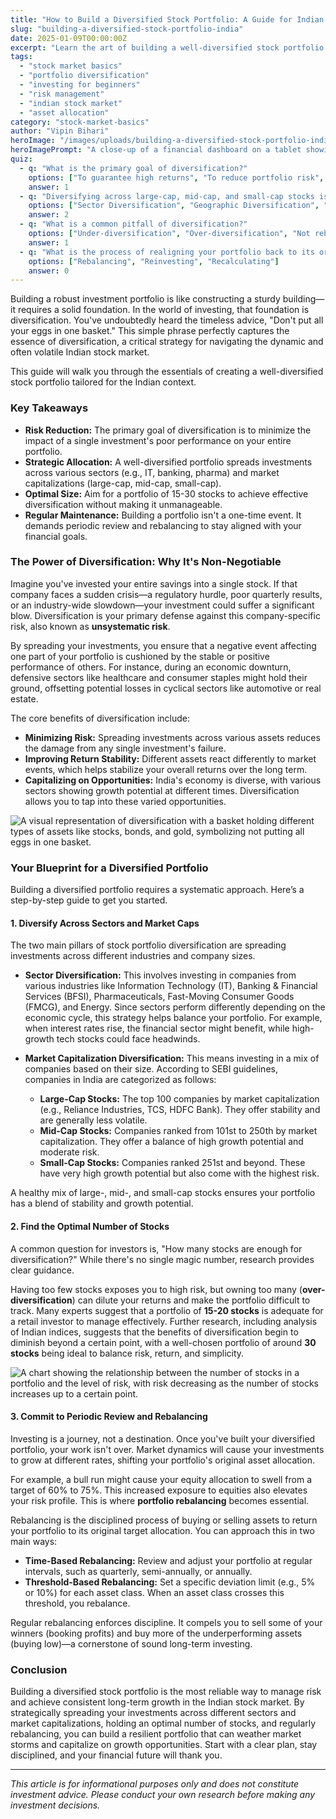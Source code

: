 ```yaml
---
title: "How to Build a Diversified Stock Portfolio: A Guide for Indian Investors"
slug: "building-a-diversified-stock-portfolio-india"
date: 2025-01-09T00:00:00Z
excerpt: "Learn the art of building a well-diversified stock portfolio in India. This guide covers why diversification is crucial, how to spread your investments across sectors and market caps, the ideal number of stocks to own, and the importance of regular rebalancing to minimize risk and maximize returns."
tags:
  - "stock market basics"
  - "portfolio diversification"
  - "investing for beginners"
  - "risk management"
  - "indian stock market"
  - "asset allocation"
category: "stock-market-basics"
author: "Vipin Bihari"
heroImage: "/images/uploads/building-a-diversified-stock-portfolio-india/hero-image.jpg"
heroImagePrompt: "A close-up of a financial dashboard on a tablet showing a diversified portfolio with various stock charts and asset allocation graphs, with the Indian flag subtly in the background."
quiz:
  - q: "What is the primary goal of diversification?"
    options: ["To guarantee high returns", "To reduce portfolio risk", "To invest in as many stocks as possible"]
    answer: 1
  - q: "Diversifying across large-cap, mid-cap, and small-cap stocks is an example of?"
    options: ["Sector Diversification", "Geographic Diversification", "Market Cap Diversification"]
    answer: 2
  - q: "What is a common pitfall of diversification?"
    options: ["Under-diversification", "Over-diversification", "Not rebalancing"]
    answer: 1
  - q: "What is the process of realigning your portfolio back to its original asset allocation called?"
    options: ["Rebalancing", "Reinvesting", "Recalculating"]
    answer: 0
---
```


Building a robust investment portfolio is like constructing a sturdy building—it requires a solid foundation. In the world of investing, that foundation is diversification. You've undoubtedly heard the timeless advice, "Don't put all your eggs in one basket." This simple phrase perfectly captures the essence of diversification, a critical strategy for navigating the dynamic and often volatile Indian stock market.

This guide will walk you through the essentials of creating a well-diversified stock portfolio tailored for the Indian context.

### Key Takeaways

*   **Risk Reduction:** The primary goal of diversification is to minimize the impact of a single investment's poor performance on your entire portfolio.
*   **Strategic Allocation:** A well-diversified portfolio spreads investments across various sectors (e.g., IT, banking, pharma) and market capitalizations (large-cap, mid-cap, small-cap).
*   **Optimal Size:** Aim for a portfolio of 15-30 stocks to achieve effective diversification without making it unmanageable.
*   **Regular Maintenance:** Building a portfolio isn't a one-time event. It demands periodic review and rebalancing to stay aligned with your financial goals.

### The Power of Diversification: Why It's Non-Negotiable

Imagine you've invested your entire savings into a single stock. If that company faces a sudden crisis—a regulatory hurdle, poor quarterly results, or an industry-wide slowdown—your investment could suffer a significant blow. Diversification is your primary defense against this company-specific risk, also known as **unsystematic risk**.

By spreading your investments, you ensure that a negative event affecting one part of your portfolio is cushioned by the stable or positive performance of others. For instance, during an economic downturn, defensive sectors like healthcare and consumer staples might hold their ground, offsetting potential losses in cyclical sectors like automotive or real estate.

The core benefits of diversification include:
*   **Minimizing Risk:** Spreading investments across various assets reduces the damage from any single investment's failure.
*   **Improving Return Stability:** Different assets react differently to market events, which helps stabilize your overall returns over the long term.
*   **Capitalizing on Opportunities:** India's economy is diverse, with various sectors showing growth potential at different times. Diversification allows you to tap into these varied opportunities.

![A visual representation of diversification with a basket holding different types of assets like stocks, bonds, and gold, symbolizing not putting all eggs in one basket.](/images/uploads/building-a-diversified-stock-portfolio-india/why-diversify.png)

### Your Blueprint for a Diversified Portfolio

Building a diversified portfolio requires a systematic approach. Here’s a step-by-step guide to get you started.

#### 1. Diversify Across Sectors and Market Caps

The two main pillars of stock portfolio diversification are spreading investments across different industries and company sizes.

*   **Sector Diversification:** This involves investing in companies from various industries like Information Technology (IT), Banking & Financial Services (BFSI), Pharmaceuticals, Fast-Moving Consumer Goods (FMCG), and Energy. Since sectors perform differently depending on the economic cycle, this strategy helps balance your portfolio. For example, when interest rates rise, the financial sector might benefit, while high-growth tech stocks could face headwinds.

*   **Market Capitalization Diversification:** This means investing in a mix of companies based on their size. According to SEBI guidelines, companies in India are categorized as follows:
    *   **Large-Cap Stocks:** The top 100 companies by market capitalization (e.g., Reliance Industries, TCS, HDFC Bank). They offer stability and are generally less volatile.
    *   **Mid-Cap Stocks:** Companies ranked from 101st to 250th by market capitalization. They offer a balance of high growth potential and moderate risk.
    *   **Small-Cap Stocks:** Companies ranked 251st and beyond. These have very high growth potential but also come with the highest risk.

A healthy mix of large-, mid-, and small-cap stocks ensures your portfolio has a blend of stability and growth potential.

#### 2. Find the Optimal Number of Stocks

A common question for investors is, "How many stocks are enough for diversification?" While there's no single magic number, research provides clear guidance.

Having too few stocks exposes you to high risk, but owning too many (**over-diversification**) can dilute your returns and make the portfolio difficult to track. Many experts suggest that a portfolio of **15-20 stocks** is adequate for a retail investor to manage effectively. Further research, including analysis of Indian indices, suggests that the benefits of diversification begin to diminish beyond a certain point, with a well-chosen portfolio of around **30 stocks** being ideal to balance risk, return, and simplicity.

![A chart showing the relationship between the number of stocks in a portfolio and the level of risk, with risk decreasing as the number of stocks increases up to a certain point.](/images/uploads/building-a-diversified-stock-portfolio-india/optimal-stocks.png)

#### 3. Commit to Periodic Review and Rebalancing

Investing is a journey, not a destination. Once you've built your diversified portfolio, your work isn't over. Market dynamics will cause your investments to grow at different rates, shifting your portfolio's original asset allocation.

For example, a bull run might cause your equity allocation to swell from a target of 60% to 75%. This increased exposure to equities also elevates your risk profile. This is where **portfolio rebalancing** becomes essential.

Rebalancing is the disciplined process of buying or selling assets to return your portfolio to its original target allocation. You can approach this in two main ways:
*   **Time-Based Rebalancing:** Review and adjust your portfolio at regular intervals, such as quarterly, semi-annually, or annually.
*   **Threshold-Based Rebalancing:** Set a specific deviation limit (e.g., 5% or 10%) for each asset class. When an asset class crosses this threshold, you rebalance.

Regular rebalancing enforces discipline. It compels you to sell some of your winners (booking profits) and buy more of the underperforming assets (buying low)—a cornerstone of sound long-term investing.

### Conclusion

Building a diversified stock portfolio is the most reliable way to manage risk and achieve consistent long-term growth in the Indian stock market. By strategically spreading your investments across different sectors and market capitalizations, holding an optimal number of stocks, and regularly rebalancing, you can build a resilient portfolio that can weather market storms and capitalize on growth opportunities. Start with a clear plan, stay disciplined, and your financial future will thank you.

---
*This article is for informational purposes only and does not constitute investment advice. Please conduct your own research before making any investment decisions.*